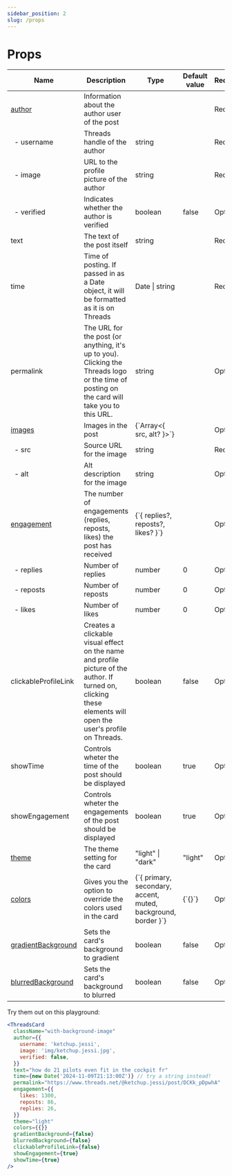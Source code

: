 ```yaml
---
sidebar_position: 2
slug: /props
---
```


# Props

<table style={{ fontSize: '14px' }}>
  <thead>
    <tr>
      <th>Name</th>
      <th>Description</th>
      <th>Type</th>
      <th>Default value</th>
      <th>Required/Optional</th>
    </tr>
  </thead>
  <tbody>
    <tr>
      <td>
        <a href="/intro#author-options">author</a>
      </td>
      <td>Information about the author user of the post</td>
      <td></td>
      <td></td>
      <td>Required</td>
    </tr>
    <tr>
      <td>&nbsp;&nbsp;- username</td>
      <td>Threads handle of the author</td>
      <td>string</td>
      <td></td>
      <td>Required</td>
    </tr>
    <tr>
      <td>&nbsp;&nbsp;- image</td>
      <td>URL to the profile picture of the author</td>
      <td>string</td>
      <td></td>
      <td>Required</td>
    </tr>
    <tr>
      <td>&nbsp;&nbsp;- verified</td>
      <td>Indicates whether the author is verified</td>
      <td>boolean</td>
      <td>false</td>
      <td>Optional</td>
    </tr>
    <tr>
      <td>text</td>
      <td>The text of the post itself</td>
      <td>string</td>
      <td></td>
      <td>Required</td>
    </tr>
    <tr>
      <td>time</td>
      <td>
        Time of posting. If passed in as a Date object, it will be formatted as
        it is on Threads
      </td>
      <td>Date | string</td>
      <td></td>
      <td>Required</td>
    </tr>
    <tr>
      <td>permalink</td>
      <td>
        The URL for the post (or anything, it's up to you). Clicking the Threads
        logo or the time of posting on the card will take you to this URL.
      </td>
      <td>string</td>
      <td></td>
      <td>Optional</td>
    </tr>
    <tr>
      <td>
        <a href="/intro#adding-images">images</a>
      </td>
      <td>Images in the post</td>
      <td>{`Array<{ src, alt? }>`}</td>
      <td></td>
      <td>Optional</td>
    </tr>
    <tr>
      <td>&nbsp;&nbsp;- src</td>
      <td>Source URL for the image</td>
      <td>string</td>
      <td></td>
      <td>Required</td>
    </tr>
    <tr>
      <td>&nbsp;&nbsp;- alt</td>
      <td>Alt description for the image</td>
      <td>string</td>
      <td></td>
      <td>Optional</td>
    </tr>
    <tr>
      <td>
        <a href="/intro#displaying-engagement">engagement</a>
      </td>
      <td>
        The number of engagements (replies, reposts, likes) the post has
        received
      </td>
      <td>{`{ replies?, reposts?, likes? }`}</td>
      <td></td>
      <td>Optional</td>
    </tr>
    <tr>
      <td>&nbsp;&nbsp;- replies</td>
      <td>Number of replies</td>
      <td>number</td>
      <td>0</td>
      <td>Optional</td>
    </tr>
    <tr>
      <td>&nbsp;&nbsp;- reposts</td>
      <td>Number of reposts</td>
      <td>number</td>
      <td>0</td>
      <td>Optional</td>
    </tr>
    <tr>
      <td>&nbsp;&nbsp;- likes</td>
      <td>Number of likes</td>
      <td>number</td>
      <td>0</td>
      <td>Optional</td>
    </tr>
    <tr>
      <td>clickableProfileLink</td>
      <td>
        Creates a clickable visual effect on the name and profile picture of the
        author. If turned on, clicking these elements will open the user's
        profile on Threads.
      </td>
      <td>boolean</td>
      <td>false</td>
      <td>Optional</td>
    </tr>
    <tr>
      <td>showTime</td>
      <td>Controls wheter the time of the post should be displayed</td>
      <td>boolean</td>
      <td>true</td>
      <td>Optional</td>
    </tr>
    <tr>
      <td>showEngagement</td>
      <td>Controls wheter the engagements of the post should be displayed</td>
      <td>boolean</td>
      <td>true</td>
      <td>Optional</td>
    </tr>
    <tr>
      <td>
        <a href="/style#themes">theme</a>
      </td>
      <td>The theme setting for the card</td>
      <td>"light" | "dark"</td>
      <td>"light"</td>
      <td>Optional</td>
    </tr>
    <tr>
      <td>
        <a href="/style#colors">colors</a>
      </td>
      <td>Gives you the option to override the colors used in the card</td>
      <td>{`{ primary, secondary, accent, muted, background, border }`}</td>
      <td>{`{}`}</td>
      <td>Optional</td>
    </tr>
    <tr>
      <td>
        <a href="/style#gradient-background">gradientBackground</a>
      </td>
      <td>Sets the card's background to gradient</td>
      <td>boolean</td>
      <td>false</td>
      <td>Optional</td>
    </tr>
    <tr>
      <td>
        <a href="/style#blurred-background">blurredBackground</a>
      </td>
      <td>Sets the card's background to blurred</td>
      <td>boolean</td>
      <td>false</td>
      <td>Optional</td>
    </tr>
  </tbody>
</table>

Try them out on this playground:

```jsx live
<ThreadsCard
  className="with-background-image"
  author={{
    username: 'ketchup.jessi',
    image: 'img/ketchup.jessi.jpg',
    verified: false,
  }}
  text="how do 21 pilots even fit in the cockpit fr"
  time={new Date('2024-11-09T21:13:00Z')} // try a string instead!
  permalink="https://www.threads.net/@ketchup.jessi/post/DCKk_pDpwhA"
  engagement={{
    likes: 1300,
    reposts: 86,
    replies: 26,
  }}
  theme="light"
  colors={{}}
  gradientBackground={false}
  blurredBackground={false}
  clickableProfileLink={false}
  showEngagement={true}
  showTime={true}
/>
```
